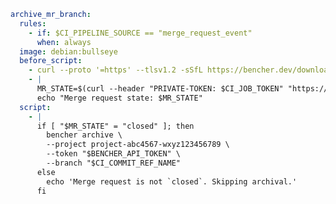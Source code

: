 ```yaml title=".gitlab-ci.yml"
archive_mr_branch:
  rules:
    - if: $CI_PIPELINE_SOURCE == "merge_request_event"
      when: always
  image: debian:bullseye
  before_script:
    - curl --proto '=https' --tlsv1.2 -sSfL https://bencher.dev/download/install-cli.sh | sh
    - |
      MR_STATE=$(curl --header "PRIVATE-TOKEN: $CI_JOB_TOKEN" "https://gitlab.com/api/v4/projects/$CI_PROJECT_ID/merge_requests/$CI_MERGE_REQUEST_IID" | jq -r .state)
      echo "Merge request state: $MR_STATE"
  script:
    - |
      if [ "$MR_STATE" = "closed" ]; then
        bencher archive \
        --project project-abc4567-wxyz123456789 \
        --token "$BENCHER_API_TOKEN" \
        --branch "$CI_COMMIT_REF_NAME"
      else
        echo 'Merge request is not `closed`. Skipping archival.'
      fi
```
